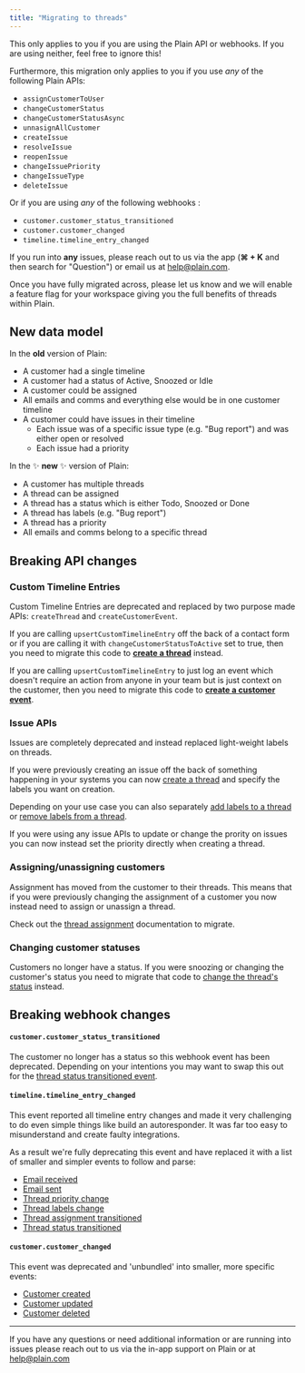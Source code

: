 ```yaml
---
title: "Migrating to threads"
---
```


<Warning>
  This only applies to you if you are using the Plain API or webhooks. If you
  are using neither, feel free to ignore this!
</Warning>

Furthermore, this migration only applies to you if you use _any_ of the following Plain APIs:

- `assignCustomerToUser`
- `changeCustomerStatus`
- `changeCustomerStatusAsync`
- `unnasignAllCustomer`
- `createIssue`
- `resolveIssue`
- `reopenIssue`
- `changeIssuePriority`
- `changeIssueType`
- `deleteIssue`

Or if you are using _any_ of the following webhooks :

- `customer.customer_status_transitioned`
- `customer.customer_changed`
- `timeline.timeline_entry_changed`

If you run into **any** issues, please reach out to us via the app (**⌘ + K** and then search for "Question") or email us at [help@plain.com](mailto:help@plain.com).

<Callout type="info" emoji="👉">
  Once you have fully migrated across, please let us know and we will enable a
  feature flag for your workspace giving you the full benefits of threads within
  Plain.
</Callout>

## New data model

In the **old** version of Plain:

- A customer had a single timeline
- A customer had a status of Active, Snoozed or Idle
- A customer could be assigned
- All emails and comms and everything else would be in one customer timeline
- A customer could have issues in their timeline
  - Each issue was of a specific issue type (e.g. "Bug report") and was either open or resolved
  - Each issue had a priority

In the ✨ **new** ✨ version of Plain:

- A customer has multiple threads
- A thread can be assigned
- A thread has a status which is either Todo, Snoozed or Done
- A thread has labels (e.g. "Bug report")
- A thread has a priority
- All emails and comms belong to a specific thread

## Breaking API changes

### Custom Timeline Entries

Custom Timeline Entries are deprecated and replaced by two purpose made APIs: `createThread` and `createCustomerEvent`.

If you are calling `upsertCustomTimelineEntry` off the back of a contact form or if you are calling it with `changeCustomerStatusToActive` set to true, then you need to migrate this code to [**create a thread**](/pages/graphql/threads/create) instead.

If you are calling `upsertCustomTimelineEntry` to just log an event which doesn't require an action from anyone in your team but is just context on the customer, then you need to migrate this code to [**create a customer event**](/pages/graphql/events/create-customer-event).

### Issue APIs

Issues are completely deprecated and instead replaced light-weight labels on threads.

If you were previously creating an issue off the back of something happening in your systems you can now [create a thread](/pages/thread/create) and specify the labels you want on creation.

Depending on your use case you can also separately [add labels to a thread](/pages/graphql/labels/add) or [remove labels from a thread](/pages/graphql/labels/remove).

If you were using any issue APIs to update or change the prority on issues you can now instead set the priority directly when creating a thread.

### Assigning/unassigning customers

Assignment has moved from the customer to their threads. This means that if you were previously changing the assignment of a customer you now instead need to assign or unassign a thread.

Check out the [thread assignment](/pages/graphql/threads/assignment) documentation to migrate.

### Changing customer statuses

Customers no longer have a status. If you were snoozing or changing the customer's status you need to migrate that code to [change the thread's status](/pages/graphql/threads/status-changes/) instead.

## Breaking webhook changes

#### `customer.customer_status_transitioned`

The customer no longer has a status so this webhook event has been deprecated. Depending on your intentions you may want to swap this out for the [thread status transitioned event](/pages/webhooks/thread-status-transitioned).

#### `timeline.timeline_entry_changed`

This event reported all timeline entry changes and made it very challenging to do even simple things like build an autoresponder. It was far too easy to misunderstand and create faulty integrations.

As a result we're fully deprecating this event and have replaced it with a list of smaller and simpler events to follow and parse:

- [Email received](/pages/webhooks/email-received)
- [Email sent](/pages/webhooks/email-sent)
- [Thread priority change](/pages/webhooks/thread-priority-changed)
- [Thread labels change](/pages/webhooks/thread-labels-changed)
- [Thread assignment transitioned](/pages/webhooks/thread-assignment-transitioned)
- [Thread status transitioned](/pages/webhooks/thread-status-transitioned)

#### `customer.customer_changed`

This event was deprecated and 'unbundled' into smaller, more specific events:

- [Customer created](/pages/webhooks/customer-created)
- [Customer updated](/pages/webhooks/customer-updated)
- [Customer deleted ](/pages/webhooks/customer-deleted)

---

If you have any questions or need additional information or are running into issues please reach out to us via the in-app support on Plain or at [help@plain.com](mailto:help@plain.com)

